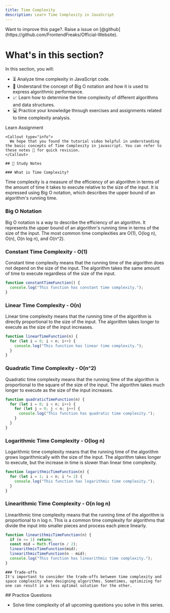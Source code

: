 ```yaml
---
title: Time Complexity
description: Learn Time Complexity in JavaScript
---
```


<Callout>
Want to improve this page?. Raise a issue on [@github](https://github.com/FrontendFreaks/Official-Website).
</Callout>

# What's in this section?

In this section, you will:

- ⏳ Analyze time complexity in JavaScript code.
- 🧠 Understand the concept of Big O notation and how it is used to express algorithmic performance.
- 📈 Learn how to determine the time complexity of different algorithms and data structures.
- 💻 Practice your knowledge through exercises and assignments related to time complexity analysis.

<Tabs defaultValue="learn">

<TabsList>
  <TabsTrigger value="learn">Learn</TabsTrigger>
  <TabsTrigger value="assignment">Assignment</TabsTrigger>
</TabsList>

<TabsContent value="learn">
  <div className="w-full h-full">
    <VideoPlayer src="https://youtu.be/I9BNxqZSShk"/>

    <Callout type="info">
      We hope that you found the tutorial video helpful in understanding the basic concepts of Time Complexity in javascript. You can refer to these notes 📝 for quick revision.
    </Callout>

    ## 📝 Study Notes

    ### What is Time Complexity?
Time complexity is a measure of the efficiency of an algorithm in terms of the amount of time it takes to execute relative to the size of the input. It is expressed using Big O notation, which describes the upper bound of an algorithm's running time.

### Big O Notation
Big O notation is a way to describe the efficiency of an algorithm. It represents the upper bound of an algorithm's running time in terms of the size of the input. The most common time complexities are O(1), O(log n), O(n), O(n log n), and O(n^2).

### Constant Time Complexity - O(1)
Constant time complexity means that the running time of the algorithm does not depend on the size of the input. The algorithm takes the same amount of time to execute regardless of the size of the input.

```javascript
function constantTimeFunction() {
  console.log("This function has constant time complexity.");
}
```

### Linear Time Complexity - O(n)
Linear time complexity means that the running time of the algorithm is directly proportional to the size of the input. The algorithm takes longer to execute as the size of the input increases.

```javascript
function linearTimeFunction(n) {
  for (let i = 0; i < n; i++) {
    console.log("This function has linear time complexity.");
  }
}
```

### Quadratic Time Complexity - O(n^2)
Quadratic time complexity means that the running time of the algorithm is proportional to the square of the size of the input. The algorithm takes much longer to execute as the size of the input increases.

```javascript
function quadraticTimeFunction(n) {
  for (let i = 0; i < n; i++) {
    for (let j = 0; j < n; j++) {
      console.log("This function has quadratic time complexity.");
    }
  }
}
```

### Logarithmic Time Complexity - O(log n)
Logarithmic time complexity means that the running time of the algorithm grows logarithmically with the size of the input. The algorithm takes longer to execute, but the increase in time is slower than linear time complexity.

```javascript
function logarithmicTimeFunction(n) {
  for (let i = 1; i < n; i *= 2) {
    console.log("This function has logarithmic time complexity.");
  }
}
```

### Linearithmic Time Complexity - O(n log n)
Linearithmic time complexity means that the running time of the algorithm is proportional to n log n. This is a common time complexity for algorithms that divide the input into smaller pieces and process each piece linearly.

```javascript
function linearithmicTimeFunction(n) {
  if (n <= 1) return;
  const mid = Math.floor(n / 2);
  linearithmicTimeFunction(mid);
  linearithmicTimeFunction(n - mid);
  console.log("This function has linearithmic time complexity.");
}
```

    ### Trade-offs
    It's important to consider the trade-offs between time complexity and space complexity when designing algorithms. Sometimes, optimizing for one can result in a less optimal solution for the other.

  </div>
</TabsContent>


<TabsContent value="assignment">
## Practice Questions

- Solve time complexity of all upcoming questions you solve in this series.
 
</TabsContent>


</Tabs>

